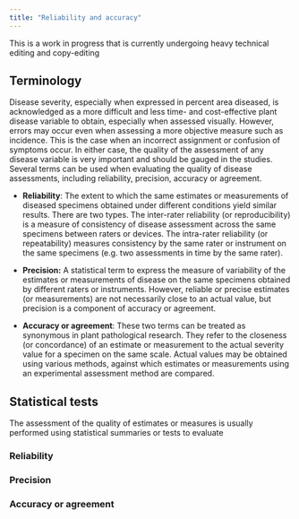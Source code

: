```yaml
---
title: "Reliability and accuracy"
---
```


::: {.callout-note appearance="simple"}
This is a work in progress that is currently undergoing heavy technical editing and copy-editing
:::

## Terminology 

Disease severity, especially when expressed in percent area diseased, is acknowledged as a more difficult and less time- and cost-effective plant disease variable to obtain, especially when assessed visually. However, errors may occur even when assessing a more objective measure such as incidence. This is the case when an incorrect assignment or confusion of symptoms occur. In either case, the quality of the assessment of any disease variable is very important and should be gauged in the studies. Several terms can be used when evaluating the quality of disease assessments, including reliability, precision, accuracy or agreement.

-   **Reliability**: The extent to which the same estimates or measurements of diseased specimens obtained under different conditions yield similar results. There are two types. The inter-rater reliability (or reproducibility) is a measure of consistency of disease assessment across the same specimens between raters or devices. The intra-rater reliability (or repeatability) measures consistency by the same rater or instrument on the same specimens (e.g. two assessments in time by the same rater). 

-   **Precision:** A statistical term to express the measure of variability of the estimates or measurements of disease on the same specimens obtained by different raters or instruments. However, reliable or precise estimates (or measurements) are not necessarily close to an actual value, but precision is a component of accuracy or agreement.

-   **Accuracy or agreement**: These two terms can be treated as synonymous in plant pathological research. They refer to the closeness (or concordance) of an estimate or measurement to the actual severity value for a specimen on the same scale. Actual values may be obtained using various methods, against which estimates or measurements using an experimental assessment method are compared.

## Statistical tests

The assessment of the quality of estimates or measures is usually performed using statistical summaries or tests to evaluate 

### Reliability

### Precision

### Accuracy or agreement




